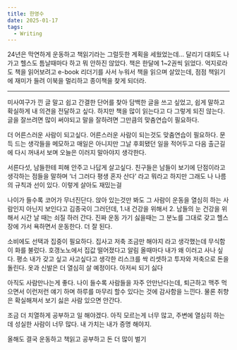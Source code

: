 ```yaml
---
title: 한영수
date: 2025-01-17
tags:
  - Writing
---
```



24년은 막연하게 운동하고 책읽기라는 그럴듯한 계획을 세웠었는데… 달리기 대회도 나가고 헬스도 틈날때마다 하고 뭐 안하진 않았다.
책은 한달에 1~2권씩 읽었다. 억지로라도 책을 읽어보려고 e-book 리더기를 사서 누워서 책을 읽으며 살았는데, 점점 책읽기에 재미가 들려 이북을 멀리하고 종이책을 찾게 되더라.

<hr/>

미사여구가 낀 글 말고 쉽고 간결한 단어를 찾아 담백한 글을 쓰고 싶었고, 쉽게 말하고 확실하게 내 의견을 전달하고 싶다. 하지만 책을 많이 읽는다고 다 그렇게 되진 않는다. 글을 잘쓰려면 많이 써야되고 말을 잘하려면 그만큼의 맞춤연습이 필요하다.

더 어른스러운 사람이 되고싶다. 어른스러운 사람이 되는것도 맞춤연습이 필요하다. 문득 드는 생각들을 메모하고 매일은 아니지만 그날 후회됐던 일을 적어두고 다음 출근길에 다시 꺼내서 보며 오늘은 이러지 말아야지 생각한다.

서른다섯, 남들한테 피해 안주고 나답게 살고싶다. 친구들은 남들이 보기에 단점이라고 생각하는 점들을  말하며 ‘너 그러다 평생 혼자 산다’ 라고 뭐라고 하지만 그래도 나 나름의 규칙과 선이 있다. 이렇게 살아도 재밌는걸

나이가 들수록 코어가 무너진단다. 앉아 있는것만 봐도 그 사람이 운동을 열심히 하는 사람인지 아닌지 보인다고 김종국이 그러던데, 1.내 건강을 위해서 2. 남들의 눈 건강을 위해서 시간 날 때는 쇠질 하러 간다. 진짜 운동 가기 싫을때는 그 분노를 그대로 갖고 헬스장에 가서 욕하면서 운동한다. 더 잘 된다. 

소비에도 선택과 집중이 필요하다. 집사고 저축 조금만 해야지 라고 생각했는데 무식함이 화를 불렀다. 호갱노노에서 집값 떨어졌다고 알림 올때마다 내가 왜 이러고 사나 싶다. 평소 내가 갖고 싶고 사고싶다고 생각한 리스크를 싹 리셋하고 투자와 저축으로 돈을 돌린다. 옷과 신발은 더 열심히 살 예정이다.  아저씨 되기 싫다

아직도 사람만나는게 좋다. 나이 들수록 사람들을 자주 안만난다는데, 퇴근하고 맥주 먹으면서 이런저런 얘기 하며 하루를 마무리 할수 있다는 것에 감사함을 느낀다. 물론 취향은 확실해져서 보기 싫은 사람 있으면 안간다.

조금 더 치열하게 공부하고 일 해야겠다. 아직 모르는게 너무 많고, 주변에 열심히 하는데 성실한 사람이 너무 많다. 내 가치는 내가 증명 해야지.

올해도 결국 운동하고 책읽고 공부하고 돈 더 많이 벌기



